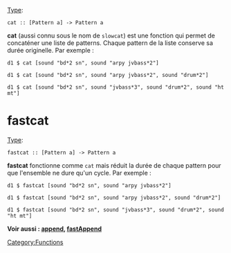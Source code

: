 <languages/>
{{DISPLAYTITLE:cat}}
[[Type signature|Type]]: <source inline>cat :: [Pattern a] -> Pattern a</source>

'''cat''' (aussi connu sous le nom de <code>slowcat</code>) est une fonction qui permet de concaténer une liste de patterns. Chaque pattern de la liste conserve sa durée originelle. Par exemple :

<source>
d1 $ cat [sound "bd*2 sn", sound "arpy jvbass*2"]

d1 $ cat [sound "bd*2 sn", sound "arpy jvbass*2", sound "drum*2"]

d1 $ cat [sound "bd*2 sn", sound "jvbass*3", sound "drum*2", sound "ht mt"]
</source>

= fastcat=
[[Type signature|Type]]: <source inline>fastcat :: [Pattern a] -> Pattern a</source>

'''fastcat''' fonctionne comme <code>cat</code> mais réduit la durée de chaque pattern pour que l'ensemble ne dure qu'un cycle. Par exemple :

<source>
d1 $ fastcat [sound "bd*2 sn", sound "arpy jvbass*2"]

d1 $ fastcat [sound "bd*2 sn", sound "arpy jvbass*2", sound "drum*2"]

d1 $ fastcat [sound "bd*2 sn", sound "jvbass*3", sound "drum*2", sound "ht mt"]
</source>

'''Voir aussi : [[append]], [[append#fastAppend|fastAppend]]'''

[[Category:Functions]]
